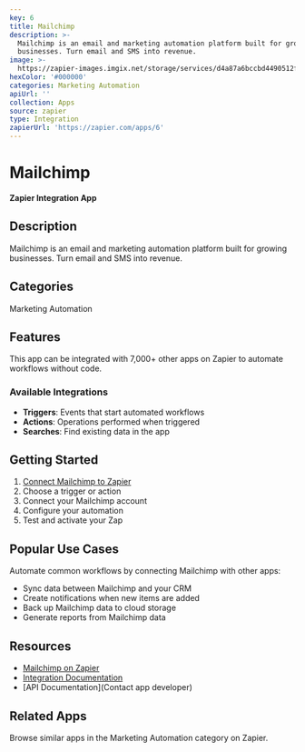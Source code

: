 ```yaml
---
key: 6
title: Mailchimp
description: >-
  Mailchimp is an email and marketing automation platform built for growing
  businesses. Turn email and SMS into revenue.
image: >-
  https://zapier-images.imgix.net/storage/services/d4a87a6bccbd4490512fb02638086f9b.png?auto=format%2Ccompress&ixlib=python-3.0.0&q=50
hexColor: '#000000'
categories: Marketing Automation
apiUrl: ''
collection: Apps
source: zapier
type: Integration
zapierUrl: 'https://zapier.com/apps/6'
---
```

# Mailchimp

**Zapier Integration App**

## Description

Mailchimp is an email and marketing automation platform built for growing businesses. Turn email and SMS into revenue.

## Categories

Marketing Automation

## Features

This app can be integrated with 7,000+ other apps on Zapier to automate workflows without code.

### Available Integrations

- **Triggers**: Events that start automated workflows
- **Actions**: Operations performed when triggered
- **Searches**: Find existing data in the app

## Getting Started

1. [Connect Mailchimp to Zapier](https://zapier.com/apps/6)
2. Choose a trigger or action
3. Connect your Mailchimp account
4. Configure your automation
5. Test and activate your Zap

## Popular Use Cases

Automate common workflows by connecting Mailchimp with other apps:

- Sync data between Mailchimp and your CRM
- Create notifications when new items are added
- Back up Mailchimp data to cloud storage
- Generate reports from Mailchimp data

## Resources

- [Mailchimp on Zapier](https://zapier.com/apps/6)
- [Integration Documentation](https://zapier.com/apps/6/integrations)
- [API Documentation](Contact app developer)

## Related Apps

Browse similar apps in the Marketing Automation category on Zapier.
